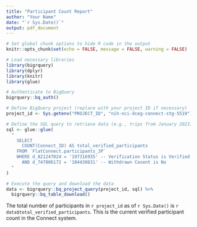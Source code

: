 ```yaml
---
title: "Participant Count Report"
author: "Your Name"
date: "`r Sys.Date()`"
output: pdf_document
---
```


```r
# Set global chunk options to hide R code in the output
knitr::opts_chunk$set(echo = FALSE, message = FALSE, warning = FALSE)
```


```r
# Load necessary libraries
library(bigrquery)
library(dplyr)
library(knitr)
library(glue)

# Authenticate to BigQuery
bigrquery::bq_auth()

# Define BigQuery project (replace with your project ID if necessary)
project_id <- Sys.getenv("PROJECT_ID", "nih-nci-dceg-connect-stg-5519")

# Define the SQL query to retrieve data (e.g., trips from January 2023)
sql <- glue::glue(
  "
    SELECT 
      COUNT(Connect_ID) AS total_verified_participants
    FROM `FlatConnect.participants_JP` 
    WHERE d_821247024 = '197316935' -- Verification Status is Verified
      AND d_747006172 = '104430631' -- Withdrawn Cosent is No
  "
)

# Execute the query and download the data
data <- bigrquery::bq_project_query(project_id, sql) %>%
  bigrquery::bq_table_download() 
```

The total number of participants in `r project_id` as of `r Sys.Date()` is `r data$total_verified_participants`. This is the current verified participant count in the Connect system.
